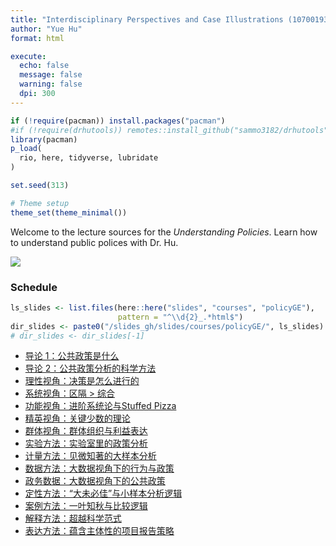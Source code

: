 ---
title: "Interdisciplinary Perspectives and Case Illustrations (10700193-90)"
author: "Yue Hu"
format: html

execute:
  echo: false
  message: false
  warning: false
  dpi: 300
---

```{r setup, include=FALSE}
if (!require(pacman)) install.packages("pacman")
#if (!require(drhutools)) remotes::install_github("sammo3182/drhutools")
library(pacman)
p_load(
  rio, here, tidyverse, lubridate
)

set.seed(313)

# Theme setup
theme_set(theme_minimal())
```

Welcome to the lecture sources for the *Understanding Policies*. Learn how to understand public polices with Dr. Hu.

![](https://drhuyue.site:10002/sammo3182/figure/goodluck.gif){fig-align="center"}

### Schedule

```{r slides}
ls_slides <- list.files(here::here("slides", "courses", "policyGE"), 
                        pattern = "^\\d{2}_.*html$")
dir_slides <- paste0("/slides_gh/slides/courses/policyGE/", ls_slides)
# dir_slides <- dir_slides[-1]
```


- [导论 1：公共政策是什么](`r dir_slides[1]`)
- [导论 2：公共政策分析的科学方法](`r dir_slides[2]`)
- [理性视角：决策是怎么进行的](`r dir_slides[3]`)
- [系统视角：区隔 > 综合](`r dir_slides[4]`)
- [功能视角：进阶系统论与Stuffed Pizza](`r dir_slides[5]`)
- [精英视角：关键少数的理论](`r dir_slides[6]`)
- [群体视角：群体组织与利益表达](`r dir_slides[7]`)
- [实验方法：实验室里的政策分析](`r dir_slides[8]`)
- [计量方法：见微知著的大样本分析](`r dir_slides[9]`)
- [数据方法：大数据视角下的行为与政策](`r dir_slides[10]`)
- [政务数据：大数据视角下的公共政策](/slides_gh/slides/courses/governmentalBigData/10_generalIdea.html)
- [定性方法：“大未必佳”与小样本分析逻辑](`r dir_slides[11]`)
- [案例方法：一叶知秋与比较逻辑](`r dir_slides[12]`)
- [解释方法：超越科学范式](`r dir_slides[13]`)
- [表达方法：蕴含主体性的项目报告策略](`r dir_slides[14]`)